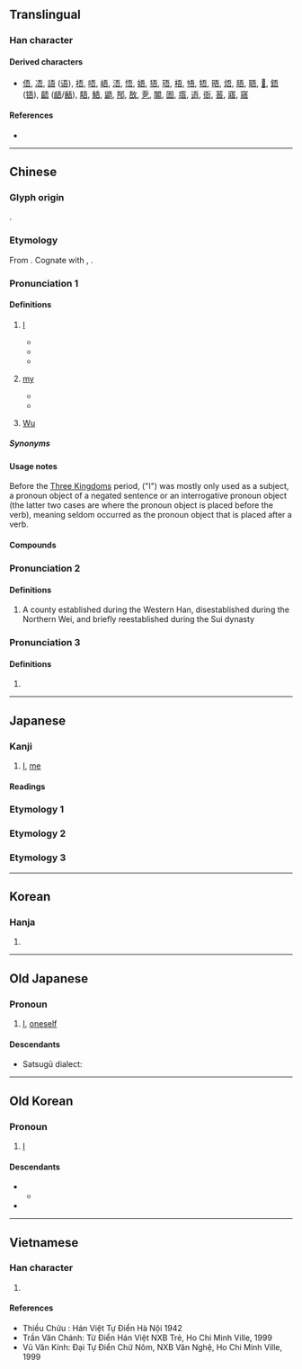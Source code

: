 {{character info}}

==Translingual==
{{stroke order|strokes=7}}

===Han character===
{{Han char|rn=30|rad=口|as=04|sn=7|four=10601|canj=MMR|ids=⿱五口}}

====Derived characters====
* [[俉]], [[𠗐]], [[語]] ([[语]]), [[捂]], [[唔]], [[峿]], [[浯]], [[悟]], [[娪]], [[㹳]], [[珸]], [[梧]], [[啎]], [[牾]], [[晤]], [[焐]], [[䏸]], [[䎸]], [[𥟊]], [[鋙]] ([[铻]]), [[齬]] ([[龉]]/[[𪘚]]), [[䮏]], [[鯃]], [[鼯]], [[郚]], [[敔]], [[㐚]], [[䦜]], [[圄]], [[痦]], [[逜]], [[衙]], [[䓊]], [[寤]], [[窹]]

====References====
* {{Han ref|kx=0180.030|dkj=03379|dj=0398.020|hdz=10585.130|uh=543E|ud=21566|bh=A75E|bd=42846}}

----

==Chinese==
{{zh-forms|alt = 𫊣}}

===Glyph origin===
{{Han etyl}}
{{Han compound|ls=psc|五|口|c1=p|c2=s|t2=mouth}}.

===Etymology===
From {{inh|zh|sit-pro|*ŋa-j ~ ka||I}}. Cognate with {{och-l|我|I}}, {{cog|hak|𠊎|tr=ngài||I}}.

===Pronunciation 1===
{{zh-pron
|m=wú
|m_note=wú - standard; wǔ - common variant
|c=ng4
|h=pfs=ǹg/ngâ
|h_note=ǹg - literary; ngâ - vernacular (“my”)
|md=ngù
|mn=xm,qz,tw:ngô͘/qz,zz:gô͘
|mn-t=u5
|w=3ngu,3hhngg
|mc=1
|oc=1,2
|ma=y
|cat=pron,det,pn
}}

====Definitions====
{{zh-hanzi}}

# {{lb|zh|literary|or|dialectal}} [[I]]
#* {{zh-x|吾 嘗 終日 而 思 矣，不如 須臾 之 所 學 也。|'''I''' have once engaged in thinking for the whole day, and it could not compare with a moment of learning.|ref=Xunzi|CL}}
#* {{zh-x|如 有 政，雖 不 吾 以，吾 其 與{yù} 聞 之。|If there had been government business, though '''I''' am now not appointed, '''I''' should have been consulted about it.|ref=Analects|CL}}
#* {{zh-x|吾 觀 全 地球 之 社會，未 有 凌亂 ^舊金山 之 華人 者。|From all the societies '''I''' have seen in the world, there is no society as disorderly as the Chinese community in San Francisco.|ref='''1904''' February, {{w|Liang Qichao}}, "''[[:zh:s:新大陸遊記|Travel Notes of the New Continent]]''"|CL}}
# {{lb|zh|literary|or|dialectal}} [[my]]
#* {{zh-x|吾 皇|'''my''' emperor|CL}}
#* {{zh-x|吾 姆|'''my''' mom|H}}
# {{surname|zh}} [[Wu]]

=====Synonyms=====
{{zh-dial|我}}

====Usage notes====
Before the [[w:Three Kingdoms|Three Kingdoms]] period, {{lang|zh|吾}} ("I") was mostly only used as a subject, a pronoun object of a negated sentence or an interrogative pronoun object (the latter two cases are where the pronoun object is placed before the verb), meaning {{lang|zh|吾}} seldom occurred as the pronoun object that is placed after a verb.

====Compounds====
{{zh-der|伊吾|余吾|先吾著鞭|吾人|吾伊|吾儕|吾兄|吾吾|吾子|吾徒|吾愛|吾當|吾輩|吾道東矣|唯吾獨尊|執金吾|左支右吾|支吾|支吾其詞|支支吾吾|故吾|昆吾|東支西吾|江左夷吾|維吾爾|蒼吾讓兄|金吾|金吾不禁|吾塔木|英吾斯塘|新疆維吾爾自治區|薩勒吾則克|希吾勒|吾宗肖|托木吾斯塘|吾合沙魯}}

===Pronunciation 2===
{{zh-pron
|m=yá
|mc=2
|oc=n,1
|cat=pn
}}

====Definitions====
{{zh-hanzi}}

# {{zh-only|允吾|tr=yányá; qiānyá}} A county established during the Western Han, disestablished during the Northern Wei, and briefly reestablished during the Sui dynasty

===Pronunciation 3===
{{zh-pron
|m=yú
|cat=a
}}

====Definitions====
{{zh-hanzi}}

# {{zh-only|吾吾}}

----

==Japanese==

===Kanji===
{{ja-kanji|grade=|rs=口04}}

# [[I]], [[me]]

====Readings====
{{ja-readings
|goon=ぐ
|kanon=ご
|kun=われ-, わ-が, あ-, あが-
}}

===Etymology 1===
{{ja-kanjitab|われ|yomi=k}}
{{ja-kanjitab|わ|yomi=k}}
{{ja-see|我}}

===Etymology 2===
{{ja-kanjitab|あれ|yomi=k}}
{{ja-see|あれ}}

===Etymology 3===
{{ja-kanjitab|あ|yomi=k}}
{{ja-see|あ}}

----

==Korean==

===Hanja===
{{ko-hanja|hangeul=오|rv=o|mr=o}}

# {{rfdef|ko|sort=口04}}

----

==Old Japanese==

===Pronoun===
{{head|ojp|pronoun|tr=wa|kana|わ|sort=わ}}

# [[I]], [[oneself]]

====Descendants====
* Satsugū dialect: {{l|und|おい|tr=oi}}

----

==Old Korean==

===Pronoun===
{{head|oko|pronoun|tr=*NA}}

# [[I]]

====Descendants====
* {{desc|okm|나|tr=na}}
** {{desc|ko|나}}
* {{desc|jje|나|tr=na}}

----

==Vietnamese==

===Han character===
{{vi-hantu|[[ngô]], [[ngo]]|rs=口04}}

# {{rfdef|vi|sort=口04}}

====References====
* Thiều Chửu : Hán Việt Tự Điển Hà Nội 1942
* Trần Văn Chánh: Từ Điển Hán Việt NXB Trẻ, Ho Chi Minh Ville, 1999
* Vũ Văn Kính: Đại Tự Điển Chữ Nôm, NXB Văn Nghệ, Ho Chi Minh Ville, 1999